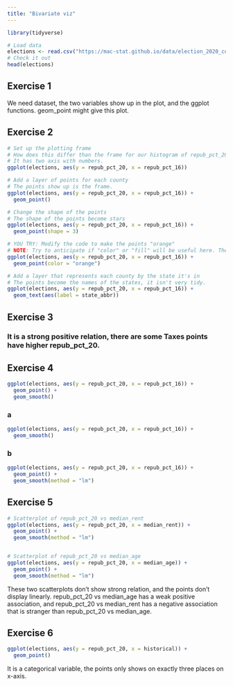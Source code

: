 ```yaml
---
title: "Bivariate viz"
---
```

```r
library(tidyverse)
```

```r
# Load data
elections <- read.csv("https://mac-stat.github.io/data/election_2020_county.csv")
# Check it out
head(elections)
```


## Exercise 1

We need dataset, the two variables show up in the plot, and the ggplot functions. geom_point might give this plot.

## Exercise 2

```r
# Set up the plotting frame
# How does this differ than the frame for our histogram of repub_pct_20 alone? 
# It has two axis with numbers.
ggplot(elections, aes(y = repub_pct_20, x = repub_pct_16))

# Add a layer of points for each county
# The points show up is the frame.
ggplot(elections, aes(y = repub_pct_20, x = repub_pct_16)) +
  geom_point()

# Change the shape of the points
# The shape of the points become stars
ggplot(elections, aes(y = repub_pct_20, x = repub_pct_16)) +
  geom_point(shape = 3)

# YOU TRY: Modify the code to make the points "orange"
# NOTE: Try to anticipate if "color" or "fill" will be useful here. Then try both.
ggplot(elections, aes(y = repub_pct_20, x = repub_pct_16)) +
  geom_point(color = "orange")

# Add a layer that represents each county by the state it's in
# The points become the names of the states, it isn't very tidy.
ggplot(elections, aes(y = repub_pct_20, x = repub_pct_16)) +
  geom_text(aes(label = state_abbr))
```

## Exercise 3
### It is a strong positive relation, there are some Taxes points have higher repub_pct_20.

## Exercise 4
```r
ggplot(elections, aes(y = repub_pct_20, x = repub_pct_16)) +
  geom_point() +
  geom_smooth()
```


### a
```r
ggplot(elections, aes(y = repub_pct_20, x = repub_pct_16)) +
  geom_smooth()
```

### b
```r
ggplot(elections, aes(y = repub_pct_20, x = repub_pct_16)) +
  geom_point() +
  geom_smooth(method = "lm")
```


## Exercise 5

```r
# Scatterplot of repub_pct_20 vs median_rent
ggplot(elections, aes(y = repub_pct_20, x = median_rent)) +
  geom_point() +
  geom_smooth(method = "lm")


# Scatterplot of repub_pct_20 vs median_age
ggplot(elections, aes(y = repub_pct_20, x = median_age)) +
  geom_point() +
  geom_smooth(method = "lm")
```
These two scatterplots don't show strong relation, and the points don't display linearly. repub_pct_20 vs median_age has a weak positive association, and repub_pct_20 vs median_rent has a negative association that is stranger than repub_pct_20 vs median_age. 


## Exercise 6

```r
ggplot(elections, aes(y = repub_pct_20, x = historical)) +
  geom_point()
```
It is a categorical variable, the points only shows on exactly three places on x-axis.



































